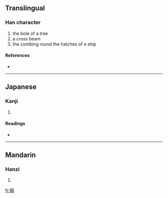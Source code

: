 {{also|檁}}
==Translingual==

===Han character===
{{Han char|rn=75|rad=木|as=13|sn=17|four=|canj=木卜田火 (DYWF)}}

# the bole of a tree
# a cross beam
# the combing round the hatches of a ship

====References====
* {{Han ref|kx=0558.091|hdz=21305.020|uh=6AA9|ud=27305}}

----

==Japanese==

===Kanji===
{{ja-kanji|grade=|rs=木13}}

# {{defn|Japanese|sort=木13}}

====Readings====
* {{ja-readings|on=[[りん]] (rin)|kun=[[けた]] (keta)}}

----

==Mandarin==

===Hanzi===
{{cmn-hanzi|tra=檁|pin=[[lǐn]] ([[lin3]])|wg=lin<sup>3</sup>}}

# {{defn|Mandarin|sort=木13}}

[[fr:檩]]